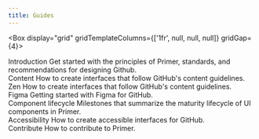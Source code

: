 ```yaml
---
title: Guides
---
```



<Box display="grid" gridTemplateColumns={['1fr', null, null, null]} gridGap={4}>
  <div>
    <Link href="/guides/introduction" sx={{fontWeight: 'bold'}}>
      Introduction
    </Link>
    <Text as="p">Get started with the principles of Primer, standards, and recommendations for designing Github.</Text>
  </div>
  <div>
    <Link href="/guides/content" sx={{fontWeight: 'bold'}}>
      Content
    </Link>
    <Text as="p">How to create interfaces that follow GitHub's content guidelines.</Text>
  </div>
  <div>
    <Link href="/guides/zen" sx={{fontWeight: 'bold'}}>
      Zen
    </Link>
    <Text as="p">How to create interfaces that follow GitHub's content guidelines.</Text>
  </div>
  <div>
    <Link href="/guides/figma" sx={{fontWeight: 'bold'}}>
      Figma
    </Link>
    <Text as="p">Getting started with Figma for GitHub.</Text>
  </div>
  <div>
    <Link href="/guides/component-lifecycle" sx={{fontWeight: 'bold'}}>
      Component lifecycle
    </Link>
    <Text as="p">Milestones that summarize the maturity lifecycle of UI components in Primer.</Text>
  </div>
  <div>
    <Link href="/guides/accessibility" sx={{fontWeight: 'bold'}}>
      Accessibility
    </Link>
    <Text as="p">How to create accessible interfaces for GitHub.</Text>
  </div>
  <div>
    <Link href="/guides/contribute" sx={{fontWeight: 'bold'}}>
      Contribute
    </Link>
    <Text as="p">How to contribute to Primer.</Text>
  </div>
</Box>
